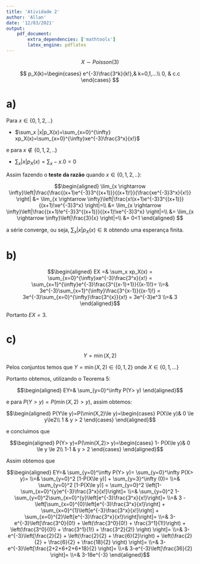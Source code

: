 ```yaml
---
title: 'Atividade 2'
author: 'Allan'
date: '12/03/2021'
output: 
    pdf_document: 
        extra_dependencies: ['mathtools']
        latex_engine: pdflatex
---
```


$$X\sim Poisson(3)$$

$$
p_X(k)=\begin{cases}
    e^{-3}\frac{3^k}{k!},& k=0,1,...\\
    0, & c.c
\end{cases}
$$

# a)

Para $x \in \{0,1,2,..\}$

+ $\sum_x |x|p_X(x)=\sum_{x=0}^{\infty} xp_X(x)=\sum_{x=0}^{\infty}xe^{-3}\frac{3^x}{x!}$

e para $x \notin \{0,1,2,..\}$

+ $\sum_x |x|p_X(x)=\sum_x -x.0=0$

Assim fazendo o **teste da razão** quando $x \in \{0,1,2,..\}$:

$$\begin{aligned}
\lim_{x \rightarrow \infty}\left|\frac{\frac{(x+1)e^{-3}3^{(x+1)}}{(x+1)!}}{\frac{xe^{-3}3^x}{x!}} \right|
&=
\lim_{x \rightarrow \infty}\left|\frac{x!(x+1)e^{-3}3^{(x+1)}}{(x+1)!xe^{-3}3^x} \right|=\\
&=
\lim_{x \rightarrow \infty}\left|\frac{(x+1)!e^{-3}3^{(x+1)}}{(x+1)!xe^{-3}3^x} \right|=\\
&=
\lim_{x \rightarrow \infty}\left|\frac{3}{x} \right|=\\
&=
0<1
\end{aligned}
$$

a série converge, ou seja, $\sum_x |x|p_X(x)\in \mathbb{R}$ obtendo uma esperança finita.

# b)


$$\begin{aligned}
    EX
    =&
    \sum_x xp_X(x)
    =
    \sum_{x=0}^{\infty}xe^{-3}\frac{3^x}{x!}
    =
    \sum_{x=1}^{\infty}e^{-3}\frac{3^{(x-1)+1}}{(x-1)!}=
    \\=&
    3e^{-3}\sum_{x=1}^{\infty}\frac{3^{x-1}}{(x-1)!}
    =
    3e^{-3}\sum_{x=0}^{\infty}\frac{3^{x}}{x!}
    =
    3e^{-3}e^3
    \\=&
    3
\end{aligned}$$

Portanto $EX=3$.

# c)

$$Y=\min(X,2)$$

Pelos conjuntos temos que $Y=\min(X,2)\in\{0,1,2\}$ onde $X\in\{0,1,...\}$

Portanto obtemos, utilizando o Teorema 5:

$$\begin{aligned}
    EY=&
     \sum_{y=0}^\infty P(Y> y)
\end{aligned}$$

e para $P(Y> y)=P(\min(X,2)> y)$, assim obtemos:

$$\begin{aligned}
    P(Y\le y)=P(\min(X,2)\le y)=\begin{cases}
        P(X\le y)& 0 \le y\le2\\
    1 & y > 2
    \end{cases}
\end{aligned}$$

e concluimos que

$$\begin{aligned}
    P(Y> y)=P(\min(X,2)> y)=\begin{cases}
        1- P(X\le y)& 0 \le y \le 2\\
    1-1 & y > 2
    \end{cases}
\end{aligned}$$


Assim obtemos que

$$\begin{aligned}
    EY=&
    \sum_{y=0}^\infty P(Y> y)=
    \sum_{y=0}^\infty P(X> y)=
    \\=&
    \sum_{y=0}^2  [1-P(X\le y)] + \sum_{y=3}^\infty  (0)=
    \\=&
    \sum_{y=0}^2  [1-P(X\le y)]
    =
    \sum_{y=0}^2  \left[1-\sum_{x=0}^{y}e^{-3}\frac{3^x}{x!}\right]=
    \\=&
    \sum_{y=0}^2  1-\sum_{y=0}^2\sum_{x=0}^{y}\left[e^{-3}\frac{3^x}{x!}\right]=
    \\=&
    3 - \left[\sum_{x=0}^{0}\left[e^{-3}\frac{3^x}{x!}\right] +
    \sum_{x=0}^{1}\left[e^{-3}\frac{3^x}{x!}\right] +
    \sum_{x=0}^{2}\left[e^{-3}\frac{3^x}{x!}\right]\right]=
    \\=&
    3-e^{-3}\left[\frac{3^0}{0!} + \left(\frac{3^0}{0!} + \frac{3^1}{1!}\right)  + \left(\frac{3^0}{0!} + \frac{3^1}{1!} + \frac{3^2}{2!} \right) \right]=
    \\=&
    3-e^{-3}\left[\frac{2}{2} + \left(\frac{2}{2} + \frac{6}{2}\right)  + \left(\frac{2}{2} + \frac{6}{2} + \frac{18}{2} \right) \right]=
    \\=&
    3-e^{-3}\left[\frac{2+2+6+2+6+18}{2} \right]=
    \\=&
    3-e^{-3}\left[\frac{36}{2} \right]=
    \\=&
    3-18e^{-3}
\end{aligned}$$


